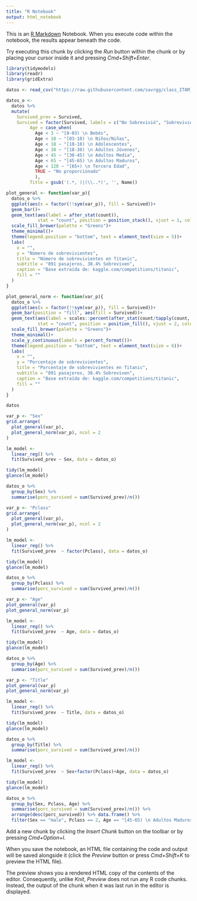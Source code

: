 ```yaml
---
title: "R Notebook"
output: html_notebook
---
```


This is an [R Markdown](http://rmarkdown.rstudio.com) Notebook. When you execute code within the notebook, the results appear beneath the code. 

Try executing this chunk by clicking the *Run* button within the chunk or by placing your cursor inside it and pressing *Cmd+Shift+Enter*. 

```r
library(tidymodels)
library(readr)
library(gridExtra)

datos <- read_csv("https://raw.githubusercontent.com/savrgg/class_ITAM_metodos/main/notas_r/train.csv")

datos_o <- 
  datos %>% 
  mutate(
    Survived_prev = Survived,
    Survived = factor(Survived, labels = c("No Sobrevivió", "Sobrevivió")),
         Age = case_when(
           Age < 3 ~ "[0-03) \n Bebés",
           Age < 10 ~ "[03-10) \n Niños/Niñas",
           Age < 18 ~ "[10-18) \n Adolescentes",
           Age < 30 ~ "[18-30) \n Adultos Jóvenes",
           Age < 45 ~ "[30-45) \n Adultos Media",
           Age < 65 ~ "[45-65) \n Adultos Maduros",
           Age < 120 ~ "[65+) \n Tercera Edad",
           TRUE ~ "No proporcionado"
           ),
         Title = gsub('(.*, )|(\\..*)', '', Name))

plot_general <- function(var_p){
  datos_o %>% 
  ggplot(aes(x = factor(!!sym(var_p)), fill = Survived))+
  geom_bar()+
  geom_text(aes(label = after_stat(count)), 
            stat = "count", position = position_stack(), vjust = 1, color = "gray50", size = 2)+
  scale_fill_brewer(palette = "Greens")+
  theme_minimal()+
  theme(legend.position = "bottom", text = element_text(size = 5))+
  labs(
    x = "",
    y = "Número de sobrevivientes",
    title = "Número de sobrevivientes en Titanic",
    subtitle = "891 pasajeros, 38.4% Sobreviven",
    caption = "Base extraída de: kaggle.com/competitions/titanic",
    fill = ""
  )  
}

plot_general_norm <- function(var_p){
  datos_o %>% 
  ggplot(aes(x = factor(!!sym(var_p)), fill = Survived))+
  geom_bar(position = "fill", aes(fill = Survived))+
  geom_text(aes(label = scales::percent(after_stat(count/tapply(count, x, sum)[x])), group = Survived), 
            stat = "count", position = position_fill(), vjust = 2, color = "gray50", size = 2)+
  scale_fill_brewer(palette = "Greens")+
  theme_minimal()+
  scale_y_continuous(labels = percent_format())+
  theme(legend.position = "bottom", text = element_text(size = 6))+
  labs(
    x = "",
    y = "Porcentaje de sobrevivientes",
    title = "Porcentaje de sobrevivientes en Titanic",
    subtitle = "891 pasajeros, 38.4% Sobreviven",
    caption = "Base extraída de: kaggle.com/competitions/titanic",
    fill = ""
  )
}

datos
```

```r
var_p <- "Sex"
grid.arrange(
  plot_general(var_p),
  plot_general_norm(var_p), ncol = 2
)

```
```r
lm_model <- 
  linear_reg() %>% 
  fit(Survived_prev ~ Sex, data = datos_o)

tidy(lm_model)
glance(lm_model)

datos_o %>% 
  group_by(Sex) %>% 
  summarise(porc_survived = sum(Survived_prev)/n())
```



```r
var_p <- "Pclass"
grid.arrange(
  plot_general(var_p),
  plot_general_norm(var_p), ncol = 2
)

```



```r
lm_model <- 
  linear_reg() %>% 
  fit(Survived_prev  ~ factor(Pclass), data = datos_o)

tidy(lm_model)
glance(lm_model)

datos_o %>% 
  group_by(Pclass) %>% 
  summarise(porc_survived = sum(Survived_prev)/n())
```


```r
var_p <- "Age"
plot_general(var_p)
plot_general_norm(var_p)
```
```r
lm_model <- 
  linear_reg() %>% 
  fit(Survived_prev  ~ Age, data = datos_o)

tidy(lm_model)
glance(lm_model)

datos_o %>% 
  group_by(Age) %>% 
  summarise(porc_survived = sum(Survived_prev)/n())
```


```r
var_p <- "Title"
plot_general(var_p)
plot_general_norm(var_p)
```

```r
lm_model <- 
  linear_reg() %>% 
  fit(Survived_prev  ~ Title, data = datos_o)

tidy(lm_model)
glance(lm_model)

datos_o %>% 
  group_by(Title) %>% 
  summarise(porc_survived = sum(Survived_prev)/n())
```



```r
lm_model <- 
  linear_reg() %>% 
  fit(Survived_prev  ~ Sex+factor(Pclass)+Age, data = datos_o)

tidy(lm_model)
glance(lm_model)

datos_o %>% 
  group_by(Sex, Pclass, Age) %>% 
  summarise(porc_survived = sum(Survived_prev)/n()) %>% 
  arrange(desc(porc_survived)) %>% data.frame() %>% 
  filter(Sex == "male", Pclass == 2, Age == "[45-65) \n Adultos Maduros")
```



Add a new chunk by clicking the *Insert Chunk* button on the toolbar or by pressing *Cmd+Option+I*.

When you save the notebook, an HTML file containing the code and output will be saved alongside it (click the *Preview* button or press *Cmd+Shift+K* to preview the HTML file). 

The preview shows you a rendered HTML copy of the contents of the editor. Consequently, unlike *Knit*, *Preview* does not run any R code chunks. Instead, the output of the chunk when it was last run in the editor is displayed.

